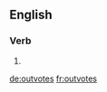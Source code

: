 ==English==

===Verb===
{{head|en|verb form}}

# {{en-third-person singular of|outvote}}

[[de:outvotes]]
[[fr:outvotes]]